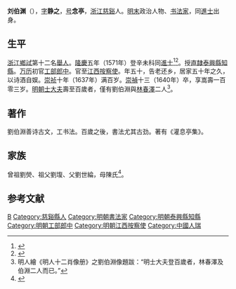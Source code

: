 {{Otheruses|other=名为刘静之的其他人物|刘静之}}
{{明清人物信息框
| 姓名 = 劉伯淵
| 原名 = 
| 圖片名稱= 劉伯淵像.jpg
| 圖片大小 = 220px
| 圖片說明 = [[南京博物院|南京博物院]]藏《劉伯淵像》
| 最高職務 = 江西按察使
| 國家 = 大明 
| 爵位 = 
| 籍貫 = [[浙江等處承宣布政使司|浙江]][[慈谿縣|慈谿縣]]
| 族裔 = 漢族
| 字號 = 字靜之，號念亭
| 諡號 = 
| 出生日期 = [[嘉靖|嘉靖]]十七年（1538年）
| 出生地點 = [[浙江等處承宣布政使司|浙江]][[慈谿縣|慈谿縣]]
| 逝世日期 = [[崇禎|崇禎]]十三年（1640年） 
| 逝世地點 = [[浙江等處承宣布政使司|浙江]][[慈谿縣|慈谿縣]]
| 墓葬 = 
| 配偶 = 
| 親屬 = 曾祖劉熒、祖父劉㙏、父劉世綸，母陳氏。
| 出身 = 
*隆慶五年辛未科同進士出身
| 經歷 = 
| 著作 = 
*《灌息亭集》
}}

'''刘伯渊'''（{{bd|1538年||1640年|catIdx=L劉}}），[[表字|字]]'''静之'''，[[号|号]]'''念亭'''，[[浙江等處承宣布政使司|浙江]][[慈谿縣|慈谿]]人。[[明末|明末]]政治人物、[[书法家|书法家]]，同[[進士|進士]]出身。

==生平==
[[浙江等處承宣布政使司|浙江]][[鄉試|鄉試]]第十二名[[舉人|舉人]]。[[隆慶_(明朝)|隆慶]]五年（1571年）登辛未科同[[進士|進士]]<ref>{{Cite book|title=《皇明贡举考》卷五|last=（明）[[张朝瑞|张朝瑞]]|first=|publisher=《续修四库全书》史部第828册|year=|isbn=|location=|pages=}}</ref><ref>{{Cite book|title=贡举志五种 上|last=鲁小俊，江俊伟著|first=|publisher=武汉：武汉大学出版社|year=2009|isbn=978-7-307-07043-1|location=|pages=}}</ref>。授[[南直隸|直隸]][[泰興縣|泰興縣]][[知縣|知縣]]。[[万历|万历]]初官[[工部|工部]][[郎中_(官職)|郎中]]。官至[[江西等處承宣布政使司|江西]][[按察使|按察使]]。年五十，告老还乡，居家五十年之久，以诗酒自娱。[[崇祯|崇祯]]十年（1637年）满百岁。[[崇禎|崇禎]]十三（1640年）卒，享嵩壽一百零三岁。[[明朝|明朝]][[士大夫|士大夫]]壽至百歲者，僅有劉伯淵與[[林春澤|林春澤]]二人<ref>明人繪《明人十二肖像册》之劉伯淵像題跋：“明士大夫登百歲者，林春澤及伯淵二人而已。”</ref>。

==著作==
劉伯淵善诗古文，工书法。百歲之後，書法尤其古劲。著有《灌息亭集》。

==家族==
曾祖劉熒、祖父劉㙏、父劉世綸，母陳氏<ref>{{Cite book|title=天一阁藏明代科举录选刊 登科录 点校本|last=龚延明主编|first=|publisher=宁波出版社|year=2016|isbn=978-7-5526-2320-8|location=宁波|pages=|quote=《天一閣藏明代科舉錄選刊.登科錄》之《隆慶五年辛未科登科錄》}}</ref>。

==参考文献==
{{reflist}}

{{隆慶五年辛未科殿試金榜}}
{{Authority control}}
{{DEFAULTSORT:Liu劉}}
[[Category:劉姓|B]]
[[Category:慈谿縣人|Category:慈谿縣人]]
[[Category:明朝書法家|Category:明朝書法家]]
[[Category:明朝泰興縣知縣|Category:明朝泰興縣知縣]]
[[Category:明朝工部郎中|Category:明朝工部郎中]]
[[Category:明朝江西按察使|Category:明朝江西按察使]]
[[Category:中國人瑞|Category:中國人瑞]]